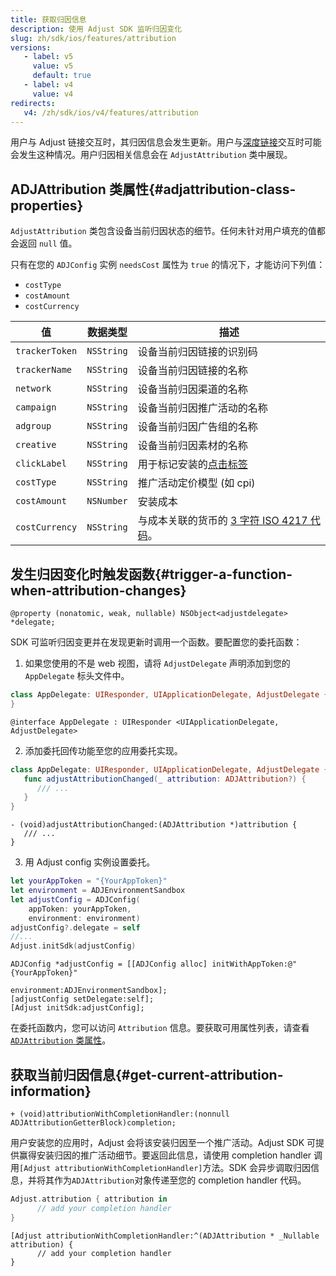 ```yaml
---
title: 获取归因信息
description: 使用 Adjust SDK 监听归因变化
slug: zh/sdk/ios/features/attribution
versions:
   - label: v5
     value: v5
     default: true
   - label: v4
     value: v4
redirects:
   v4: /zh/sdk/ios/v4/features/attribution
---
```


用户与 Adjust 链接交互时，其归因信息会发生更新。用户与[深度链接](https://help.adjust.com/zh/article/deep-links)交互时可能会发生这种情况。用户归因相关信息会在 `AdjustAttribution` 类中展现。

## ADJAttribution 类属性{#adjattribution-class-properties}

`AdjustAttribution` 类包含设备当前归因状态的细节。任何未针对用户填充的值都会返回 `null` 值。

<Callout type="note">

只有在您的 `ADJConfig` 实例 `needsCost` 属性为 `true` 的情况下，才能访问下列值：

- `costType`
- `costAmount`
- `costCurrency`

</Callout>

| 值             | 数据类型   | 描述                                                                             |
| -------------- | ---------- | -------------------------------------------------------------------------------- |
| `trackerToken` | `NSString` | 设备当前归因链接的识别码                                                         |
| `trackerName`  | `NSString` | 设备当前归因链接的名称                                                           |
| `network`      | `NSString` | 设备当前归因渠道的名称                                                           |
| `campaign`     | `NSString` | 设备当前归因推广活动的名称                                                       |
| `adgroup`      | `NSString` | 设备当前归因广告组的名称                                                         |
| `creative`     | `NSString` | 设备当前归因素材的名称                                                           |
| `clickLabel`   | `NSString` | 用于标记安装的[点击标签](https://help.adjust.com/zh/article/user-rewards)        |
| `costType`     | `NSString` | 推广活动定价模型 \(如 cpi\)                                                      |
| `costAmount`   | `NSNumber` | 安装成本                                                                         |
| `costCurrency` | `NSString` | 与成本关联的货币的 [3 字符 ISO 4217 代码](https://www.iban.com/currency-codes)。 |

## 发生归因变化时触发函数{#trigger-a-function-when-attribution-changes}

<CodeBlock title="属性声明">

```objc
@property (nonatomic, weak, nullable) NSObject<adjustdelegate> *delegate;
```

</CodeBlock>

SDK 可监听归因变更并在发现更新时调用一个函数。要配置您的委托函数：

1. 如果您使用的不是 web 视图，请将 `AdjustDelegate` 声明添加到您的 `AppDelegate` 标头文件中。

<Tabs>
<Tab title="Swift" sync="swift">

```swift
class AppDelegate: UIResponder, UIApplicationDelegate, AdjustDelegate {
}
```

</Tab>
<Tab title="Objective-C" sync="objc">

```objc
@interface AppDelegate : UIResponder <UIApplicationDelegate, AdjustDelegate>
```

</Tab>
</Tabs>

2. 添加委托回传功能至您的应用委托实现。

<Tabs>
<Tab title="Swift" sync="swift">

```swift
class AppDelegate: UIResponder, UIApplicationDelegate, AdjustDelegate {
   func adjustAttributionChanged(_ attribution: ADJAttribution?) {
      /// ...
   }
}
```

</Tab>
<Tab title="Objective-C" sync="objc">

```objc
- (void)adjustAttributionChanged:(ADJAttribution *)attribution {
   /// ...
}
```

</Tab>
</Tabs>

3. 用 Adjust config 实例设置委托。

<Tabs>
<Tab title="Swift" sync="swift">

<CodeBlock highlight="{range: 6}">

```swift
let yourAppToken = "{YourAppToken}"
let environment = ADJEnvironmentSandbox
let adjustConfig = ADJConfig(
    appToken: yourAppToken,
    environment: environment)
adjustConfig?.delegate = self
//...
Adjust.initSdk(adjustConfig)
```

</CodeBlock>

</Tab>
<Tab title="Objective-C" sync="objc">

<CodeBlock highlight="{range: 3}">

```objc
ADJConfig *adjustConfig = [[ADJConfig alloc] initWithAppToken:@"{YourAppToken}"
                                            environment:ADJEnvironmentSandbox];
[adjustConfig setDelegate:self];
[Adjust initSdk:adjustConfig];
```

</CodeBlock>
</Tab>
</Tabs>

在委托函数内，您可以访问 `Attribution` 信息。要获取可用属性列表，请查看 [`ADJAttribution` 类属性](#adjattribution-class-properties)。

## 获取当前归因信息{#get-current-attribution-information}

<CodeBlock title="方法签名">

```objc
+ (void)attributionWithCompletionHandler:(nonnull ADJAttributionGetterBlock)completion;
```

</CodeBlock>

用户安装您的应用时，Adjust 会将该安装归因至一个推广活动。Adjust SDK 可提供赢得安装归因的推广活动细节。要返回此信息，请使用 completion handler 调用`[Adjust attributionWithCompletionHandler]`方法。SDK 会异步调取归因信息，并将其作为`ADJAttribution`对象传递至您的 completion handler 代码。

<Tabs>
<Tab title="Swift" sync="swift">

```swift
Adjust.attribution { attribution in
      // add your completion handler
}
```

</Tab>
<Tab title="Objective-C" sync="objc">

```objc
[Adjust attributionWithCompletionHandler:^(ADJAttribution * _Nullable attribution) {
      // add your completion handler
}
```

</Tab>
</Tabs>
